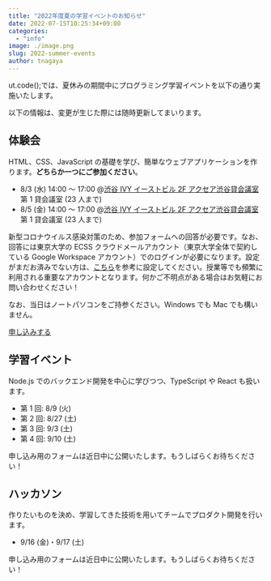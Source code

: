 ```yaml
---
title: "2022年度夏の学習イベントのお知らせ"
date: 2022-07-15T10:25:34+09:00
categories:
  - "info"
image: ./image.png
slug: 2022-summer-events
author: tnagaya
---
```


ut.code();では、夏休みの期間中にプログラミング学習イベントを以下の通り実施いたします。

以下の情報は、変更が生じた際には随時更新してまいります。

## 体験会

HTML、CSS、JavaScript の基礎を学び、簡単なウェブアプリケーションを作ります。**どちらか一つにご参加ください**。

- 8/3 (水) 14:00 ～ 17:00 @[渋谷 IVY イーストビル 2F アクセア渋谷貸会議室](https://goo.gl/maps/ViJMjJ41yrXF8hJr5) 第 1 貸会議室 (23 人まで)
- 8/5 (金) 14:00 ～ 17:00 @[渋谷 IVY イーストビル 2F アクセア渋谷貸会議室](https://goo.gl/maps/ViJMjJ41yrXF8hJr5) 第 1 貸会議室 (23 人まで)

新型コロナウイルス感染対策のため、参加フォームへの回答が必要です。なお、回答には東京大学の ECSS クラウドメールアカウント（東京大学全体で契約している Google Workspace アカウント）でのログインが必要になります。設定がまだお済みでない方は、[こちら](https://www.ecc.u-tokyo.ac.jp/announcement/2016/04/01_2159.html)を参考に設定してください。授業等でも頻繁に利用される重要なアカウントとなります。何かご不明点がある場合はお気軽にお問い合わせください！

なお、当日はノートパソコンをご持参ください。Windows でも Mac でも構いません。

[申し込みする](https://forms.gle/AVrSf3ic47zJya148)

## 学習イベント

Node.js でのバックエンド開発を中心に学びつつ、TypeScript や React も扱います。

- 第 1 回: 8/9 (火)
- 第 2 回: 8/27 (土)
- 第 3 回: 9/3 (土)
- 第 4 回: 9/10 (土)

申し込み用のフォームは近日中に公開いたします。もうしばらくお待ちください！

## ハッカソン

作りたいものを決め、学習してきた技術を用いてチームでプロダクト開発を行います。

- 9/16 (金)・9/17 (土)

申し込み用のフォームは近日中に公開いたします。もうしばらくお待ちください！
